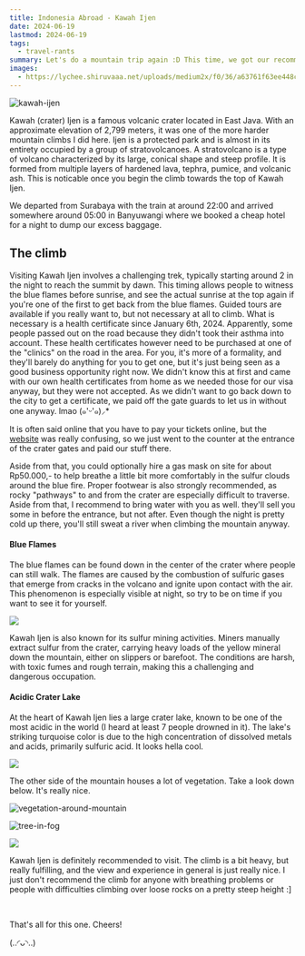 ```yaml
---
title: Indonesia Abroad - Kawah Ijen
date: 2024-06-19
lastmod: 2024-06-19
tags:
  - travel-rants
summary: Let's do a mountain trip again :D This time, we got our recommended dosage of sulfuric acid in our lungs.
images:
  - https://lychee.shiruvaaa.net/uploads/medium2x/f0/36/a63761f63ee448cd8982e3bb83ff.jpg
---
```

  ![kawah-ijen](https://lychee.shiruvaaa.net/uploads/medium2x/f0/36/a63761f63ee448cd8982e3bb83ff.jpg)

  

Kawah (crater) Ijen is a famous volcanic crater located in East Java. With an approximate elevation of 2,799 meters, it was one of the more harder mountain climbs I did here. Ijen is a protected park and is almost in its entirety occupied by a group of stratovolcanoes. A stratovolcano is a type of volcano characterized by its large, conical shape and steep profile. It is formed from multiple layers of hardened lava, tephra, pumice, and volcanic ash. This is noticable once you begin the climb towards the top of Kawah Ijen.

We departed from Surabaya with the train at around 22:00 and arrived somewhere around 05:00 in Banyuwangi where we booked a cheap hotel for a night to dump our excess baggage.

## The climb

Visiting Kawah Ijen involves a challenging trek, typically starting around 2 in the night to reach the summit by dawn. This timing allows people to witness the blue flames before sunrise, and see the actual sunrise at the top again if you're one of the first to get back from the blue flames. Guided tours are available if you really want to, but not necessary at all to climb. What is necessary is a health certificate since January 6th, 2024. Apparently, some people passed out on the road because they didn't took their asthma into account. These health certificates however need to be purchased at one of the "clinics" on the road in the area. For you, it's more of a formality, and they'll barely do anything for you to get one, but it's just being seen as a good business opportunity right now. We didn't know this at first and came with our own health certificates from home as we needed those for our visa anyway, but they were not accepted. As we didn't want to go back down to the city to get a certificate, we paid off the gate guards to let us in without one anyway. lmao (๑'ᵕ'๑)⸝*

It is often said online that you have to pay your tickets online, but the [website](https://tiket.bbksdajatim.org/#/) was really confusing, so we just went to the counter at the entrance of the crater gates and paid our stuff there.

Aside from that, you could optionally hire a gas mask on site for about Rp50.000,- to help breathe a little bit more comfortably in the sulfur clouds around the blue fire. Proper footwear is also strongly recommended, as rocky "pathways" to and from the crater are especially difficult to traverse. Aside from that, I recommend to bring water with you as well. they'll sell you some in before the entrance, but not after. Even though the night is pretty cold up there, you'll still sweat a river when climbing the mountain anyway.

#### Blue Flames

The blue flames can be found down in the center of the crater where people can still walk. The flames are caused by the combustion of sulfuric gases that emerge from cracks in the volcano and ignite upon contact with the air. This phenomenon is especially visible at night, so try to be on time if you want to see it for yourself.

![](https://lychee.shiruvaaa.net/uploads/medium2x/b3/65/5ce5fb00b0b75652eb81b295cd7c.jpg)

Kawah Ijen is also known for its sulfur mining activities. Miners manually extract sulfur from the crater, carrying heavy loads of the yellow mineral down the mountain, either on slippers or barefoot. The conditions are harsh, with toxic fumes and rough terrain, making this a challenging and dangerous occupation.

  

#### Acidic Crater Lake

At the heart of Kawah Ijen lies a large crater lake, known to be one of the most acidic in the world (I heard at least 7 people drowned in it). The lake's striking turquoise color is due to the high concentration of dissolved metals and acids, primarily sulfuric acid. It looks hella cool.

![](https://test.shiruvaaa.net/content/images/2024/06/WhatsApp-Image-2024-06-19-at-12.24.10--4-.jpeg)

The other side of the mountain houses a lot of vegetation. Take a look down below. It's really nice.

![vegetation-around-mountain](https://lychee.shiruvaaa.net/uploads/medium2x/77/1d/701ad25558f32cf98c64796638c9.jpg)

![tree-in-fog](https://lychee.shiruvaaa.net/uploads/medium2x/61/ba/763ffcf9fe4da0b7102ddcaffa8b.jpg)

![](https://lychee.shiruvaaa.net/uploads/medium2x/a5/03/7565e4b3dc9c50feea8468dfc29b.jpg)

  

Kawah Ijen is definitely recommended to visit. The climb is a bit heavy, but really fulfilling, and the view and experience in general is just really nice. I just don't recommend the climb for anyone with breathing problems or people with difficulties climbing over loose rocks on a pretty steep height :]

<br />

That's all for this one. Cheers!

(..◜ᴗ◝..)
